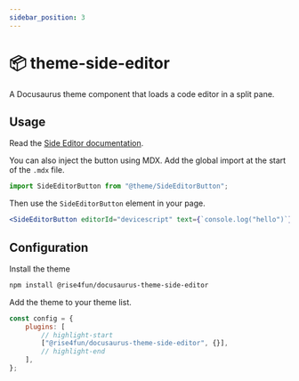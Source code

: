 ```yaml
---
sidebar_position: 3
---
```



# 📦 theme-side-editor

A Docusaurus theme component that loads a code editor in a split pane.

## Usage

Read the [Side Editor documentation](/docs/markdown-features/side-editor).

You can also inject the button using MDX. Add the global import at the start of the `.mdx` file.

```jsx
import SideEditorButton from "@theme/SideEditorButton";
```

Then use the `SideEditorButton` element in your page.

```jsx
<SideEditorButton editorId="devicescript" text={`console.log("hello")`} />
```

<BrowserWindow>
    <SideEditorButton editorId="devicescript" text={`console.log("hello")`} />
</BrowserWindow>

## Configuration

Install the theme

```bash npm2yarn
npm install @rise4fun/docusaurus-theme-side-editor
```

Add the theme to your theme list.

```js
const config = {
    plugins: [
        // highlight-start
        ["@rise4fun/docusaurus-theme-side-editor", {}],
        // highlight-end
    ],
};
```

